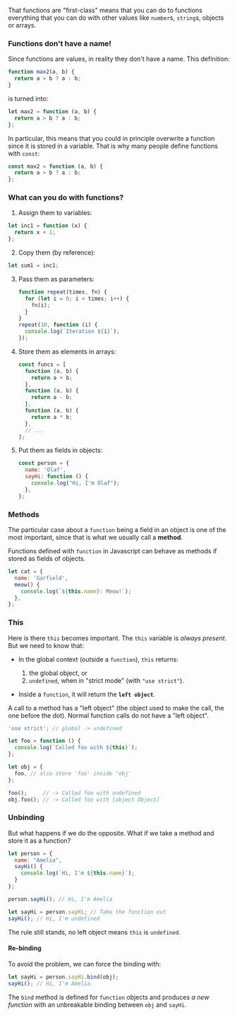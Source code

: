 <script lang="ts">
</script>

That functions are "first-class" means that you can do to functions everything that you can do with other values like `number`s, `string`s, objects or arrays.

### Functions don't have a name!

Since functions are values, in reality they don't have a name. This definition:

```javascript
function max2(a, b) {
  return a > b ? a : b;
}
```

is turned into:

```javascript
let max2 = function (a, b) {
  return a > b ? a : b;
};
```

In particular, this means that you could in principle overwrite a function since it is stored in a variable. That is why many people define functions with `const`:

```javascript
const max2 = function (a, b) {
  return a > b ? a : b;
};
```

### What can you do with functions?

1. Assign them to variables:

```javascript
let inc1 = function (x) {
  return x + 1;
};
```

2. Copy them (by reference):

```javascript
let sum1 = inc1;
```

3.  Pass them as parameters:

    ```javascript
    function repeat(times, fn) {
      for (let i = 0; i < times; i++) {
        fn(i);
      }
    }
    repeat(10, function (i) {
      console.log(`Iteration ${i}`);
    });
    ```

4.  Store them as elements in arrays:

    ```javascript
    const funcs = [
      function (a, b) {
        return a + b;
      },
      function (a, b) {
        return a - b;
      },
      function (a, b) {
        return a * b;
      },
      // ...
    ];
    ```

5.  Put them as fields in objects:
    ```javascript
    const person = {
      name: 'Olaf',
      sayHi: function () {
        console.log("Hi, I'm Olaf");
      },
    };
    ```

### Methods

The particular case about a `function` being a field in an object is one of the most important, since that is what we usually call a **method**.

Functions defined with `function` in Javascript can behave as methods if stored as fields of objects.

```javascript
let cat = {
  name: 'Garfield',
  meow() {
    console.log(`${this.name}: Meow!`);
  },
};
```

### This

Here is there `this` becomes important. The `this` variable is _always present_. But we need to know that:

- In the global context (outside a `function`), `this` returns:

  1. the global object, or
  2. `undefined`, when in "strict mode" (with `"use strict"`).

- Inside a `function`, it will return the **`left object`**.

A call to a method has a "left object" (the object used to make the call, the one before the dot). Normal function calls do not have a "left object".

```javascript
'use strict'; // global -> undefined

let foo = function () {
  console.log(`Called foo with ${this}`);
};

let obj = {
  foo, // also store 'foo' inside 'obj'
};

foo();     // -> Called foo with undefined
obj.foo(); // -> Called foo with [object Object]
```

### Unbinding

But what happens if we do the opposite. What if we take a method and store it as a function?

```javascript
let person = {
  name: "Amelia",
  sayHi() {
    console.log(`Hi, I'm ${this.name}`);
  }
};

person.sayHi(); // Hi, I'm Amelia

let sayHi = person.sayHi; // Take the function out
sayHi(); // Hi, I'm undefined
```

The rule still stands, no left object means `this` is `undefined`.

#### Re-binding

To avoid the problem, we can force the binding with:
```javascript
let sayHi = person.sayHi.bind(obj);
sayHi(); // Hi, I'm Amelia.
```

The `bind` method is defined for `function` objects and produces *a new function* with an unbreakable binding between `obj` and `sayHi`.

